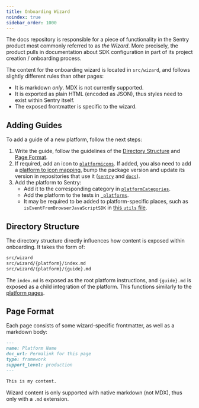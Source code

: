 ```yaml
---
title: Onboarding Wizard
noindex: true
sidebar_order: 1000
---
```


The docs repository is responsible for a piece of functionality in the Sentry product most commonly referred to as _the Wizard_. More precisely, the product pulls in documentation about SDK configuration in part of its project creation / onboarding process.

The content for the onboarding wizard is located in `src/wizard`, and follows slightly different rules than other pages:

- It is markdown _only_. MDX is not currently supported.
- It is exported as plain HTML (encoded as JSON), thus styles need to exist within Sentry itself.
- The exposed frontmatter is specific to the wizard.

## Adding Guides

To add a guide of a new platform, follow the next steps:

1. Write the guide, follow the guidelines of the [Directory Structure](#directory-structure) and [Page Format](#page-format).
2. If required, add an icon to [`platformicons`](https://github.com/getsentry/platformicons). If added, you also need to add a [platform to icon mapping](https://github.com/getsentry/platformicons/blob/master/src/platformIcon.tsx), bump the package version and update its version in repositories that use it ([`sentry`](https://github.com/getsentry/sentry) and [`docs`](https://github.com/getsentry/sentry-docs)).
3. Add the platform to Sentry:
    - Add it to the corresponding category in [`platformCategories`](https://github.com/getsentry/sentry/blob/master/static/app/data/platformCategories.tsx).
    - Add the platform to the tests in [`_platforms`](https://github.com/getsentry/sentry/blob/master/tests/fixtures/integration-docs/_platforms.json).
    - It may be required to be added to platform-specific places, such as `isEventFromBrowserJavaScriptSDK` in [this `utils` file](https://github.com/getsentry/sentry/blob/master/static/app/components/events/interfaces/spans/utils.tsx).

## Directory Structure

The directory structure directly influences how content is exposed within onboarding. It takes the form of:

```bash
src/wizard
src/wizard/{platform}/index.md
src/wizard/{platform}/{guide}.md
```

The `index.md` is exposed as the root platform instructions, and `{guide}.md` is exposed as a child integration of the platform. This functions similarly to the [platform pages](../platforms).

## Page Format

Each page consists of some wizard-specific frontmatter, as well as a markdown body:

```markdown {filename:src/wizard/platform/index.md}
---
name: Platform Name
doc_url: Permalink for this page
type: framework
support_level: production
---

This is my content.
```

<Note>

Wizard content is only supported with native markdown (not MDX), thus only with a `.md` extension.

</Note>
